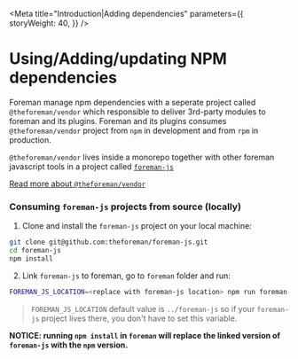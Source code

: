 
<Meta
  title="Introduction|Adding dependencies"
  parameters={{
    storyWeight: 40,
  }}
/>

# Using/Adding/updating NPM dependencies

Foreman manage npm dependencies with a seperate project called `@theforeman/vendor` which responsible to deliver 3rd-party modules to foreman and its plugins.
Foreman and its plugins consumes `@theforeman/vendor` project from `npm` in development and from `rpm` in production.

`@theforeman/vendor` lives inside a monorepo together with other foreman javascript tools in a project called [`foreman-js`](https://github.com/theforeman/foreman-js)

[Read more about `@theforeman/vendor`](https://github.com/theforeman/foreman-js/tree/master/packages/vendor)

### Consuming `foreman-js` projects from source (locally)

1. Clone and install the `foreman-js` project on your local machine:

```sh
git clone git@github.com:theforeman/foreman-js.git
cd foreman-js
npm install
```

2. Link `foreman-js` to foreman, go to `foreman` folder and run:

```sh
FOREMAN_JS_LOCATION=<replace with foreman-js location> npm run foreman-js:link
```

> `FOREMAN_JS_LOCATION` default value is `../foreman-js` so if your `foreman-js` project lives there, you don't have to set this variable.

**NOTICE: running `npm install` in `foreman` will replace the linked version of `foreman-js` with the `npm` version.**
